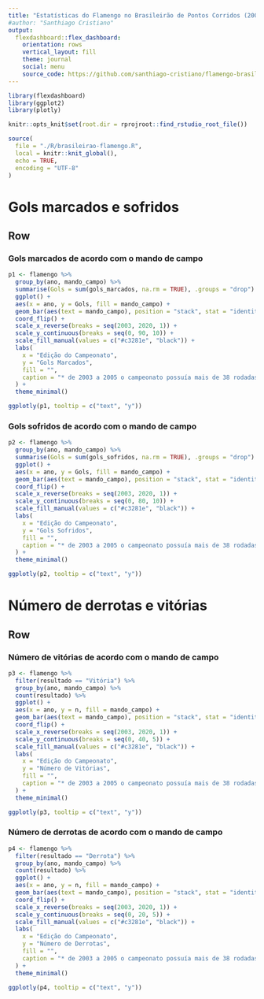 ```yaml
---
title: "Estatísticas do Flamengo no Brasileirão de Pontos Corridos (2003-2020)"
#author: "Santhiago Cristiano"
output: 
  flexdashboard::flex_dashboard:
    orientation: rows
    vertical_layout: fill
    theme: journal
    social: menu
    source_code: https://github.com/santhiago-cristiano/flamengo-brasileirao-flexdashboard
---
```

<style>
.navbar {
  background-color:#c3281e;
}
</style>

```r
library(flexdashboard)
library(ggplot2)
library(plotly)

knitr::opts_knit$set(root.dir = rprojroot::find_rstudio_root_file())
```

```r
source(
  file = "./R/brasileirao-flamengo.R",
  local = knitr::knit_global(),
  echo = TRUE, 
  encoding = "UTF-8"
)
```

Gols marcados e sofridos
=========================

Row {data-width=1000}
-----------------------------------------------------------------------

### Gols marcados de acordo com o mando de campo

```r
p1 <- flamengo %>%
  group_by(ano, mando_campo) %>% 
  summarise(Gols = sum(gols_marcados, na.rm = TRUE), .groups = "drop") %>% 
  ggplot() +
  aes(x = ano, y = Gols, fill = mando_campo) + 
  geom_bar(aes(text = mando_campo), position = "stack", stat = "identity") +
  coord_flip() +
  scale_x_reverse(breaks = seq(2003, 2020, 1)) +
  scale_y_continuous(breaks = seq(0, 90, 10)) + 
  scale_fill_manual(values = c("#c3281e", "black")) +
  labs(
    x = "Edição do Campeonato",
    y = "Gols Marcados",
    fill = "",
    caption = "* de 2003 a 2005 o campeonato possuía mais de 38 rodadas."
  ) + 
  theme_minimal()

ggplotly(p1, tooltip = c("text", "y"))
```

### Gols sofridos de acordo com o mando de campo

```r
p2 <- flamengo %>%
  group_by(ano, mando_campo) %>% 
  summarise(Gols = sum(gols_sofridos, na.rm = TRUE), .groups = "drop") %>% 
  ggplot() +
  aes(x = ano, y = Gols, fill = mando_campo) + 
  geom_bar(aes(text = mando_campo), position = "stack", stat = "identity") +
  coord_flip() +
  scale_x_reverse(breaks = seq(2003, 2020, 1)) +
  scale_y_continuous(breaks = seq(0, 80, 10)) + 
  scale_fill_manual(values = c("#c3281e", "black")) +
  labs(
    x = "Edição do Campeonato",
    y = "Gols Sofridos",
    fill = "",
    caption = "* de 2003 a 2005 o campeonato possuía mais de 38 rodadas."
  ) + 
  theme_minimal()

ggplotly(p2, tooltip = c("text", "y"))
```

Número de derrotas e vitórias
=========================

Row {data-width=1000}
-----------------------------------------------------------------------

### Número de vitórias de acordo com o mando de campo

```r
p3 <- flamengo %>% 
  filter(resultado == "Vitória") %>% 
  group_by(ano, mando_campo) %>% 
  count(resultado) %>% 
  ggplot() + 
  aes(x = ano, y = n, fill = mando_campo) +
  geom_bar(aes(text = mando_campo), position = "stack", stat = "identity") +
  coord_flip() +
  scale_x_reverse(breaks = seq(2003, 2020, 1)) +
  scale_y_continuous(breaks = seq(0, 40, 5)) +
  scale_fill_manual(values = c("#c3281e", "black")) +
  labs(
    x = "Edição do Campeonato",
    y = "Número de Vitórias",
    fill = "",
    caption = "* de 2003 a 2005 o campeonato possuía mais de 38 rodadas."
  ) +
  theme_minimal()

ggplotly(p3, tooltip = c("text", "y"))
```

### Número de derrotas de acordo com o mando de campo

```r
p4 <- flamengo %>% 
  filter(resultado == "Derrota") %>% 
  group_by(ano, mando_campo) %>% 
  count(resultado) %>% 
  ggplot() + 
  aes(x = ano, y = n, fill = mando_campo) +
  geom_bar(aes(text = mando_campo), position = "stack", stat = "identity") +
  coord_flip() +
  scale_x_reverse(breaks = seq(2003, 2020, 1)) +
  scale_y_continuous(breaks = seq(0, 20, 5)) +
  scale_fill_manual(values = c("#c3281e", "black")) +
  labs(
    x = "Edição do Campeonato",
    y = "Número de Derrotas",
    fill = "",
    caption = "* de 2003 a 2005 o campeonato possuía mais de 38 rodadas."
  ) +
  theme_minimal()

ggplotly(p4, tooltip = c("text", "y"))
```

